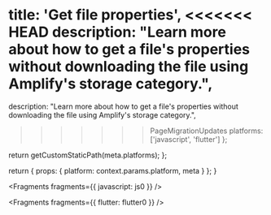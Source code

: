 
  title: 'Get file properties',
<<<<<<< HEAD
  description: "Learn more about how to get a file's properties without downloading the file using Amplify's storage category.",
=======
  description:
    "Learn more about how to get a file's properties without downloading the file using Amplify's storage category.",
>>>>>>> PageMigrationUpdates
  platforms: ['javascript', 'flutter']
};

  return getCustomStaticPath(meta.platforms);
};

  return {
    props: {
      platform: context.params.platform,
      meta
    }
  };
}


<Fragments fragments={{ javascript: js0 }} />


<Fragments fragments={{ flutter: flutter0 }} />
